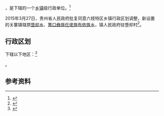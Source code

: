 {{中国乡级行政区|52/02/03/206/000}}

'''{{PAGENAMEBASE}}'''，是{{PRC admin/fullname|52/02/03/206/000|3}}下辖的一个[[乡镇|乡镇]]级行政单位。<ref>{{PRC admin/ref sgc|{{PRC admin/parent|52/02/03/206/000}}}}</ref>

2015年3月27日，贵州省人民政府批复同意六枝特区乡镇行政区划调整，新设置的关寨镇辖原[[堕却乡|堕却乡]]、[[箐口彝族仡佬族布依族乡|箐口彝族仡佬族布依族乡]]，镇人民政府驻堕却村<ref>{{Cite web |url=http://gzsrmzfgb.gzgov.gov.cn/show.aspx?id=11930 |title=省人民政府关于同意六枝特区乡镇行政区划调整的批复（黔府函〔2015〕59号） |access-date=2017-09-01 |archive-url=https://web.archive.org/web/20170901204857/http://gzsrmzfgb.gzgov.gov.cn/show.aspx?id=11930 |archive-date=2017-09-01 |dead-url=yes }}</ref>。

== 行政区划 ==

{{PAGENAMEBASE}}下辖以下地区：<ref>{{PRC admin/ref sgc|52/02/03/206/000}}</ref>

{{PRC admin/children|52/02/03/206/000}}。

== 参考资料 ==

{{reflist}}

{{行政区划小作品}}
{{PRC admin/navcat|52/02/03/206/000}}